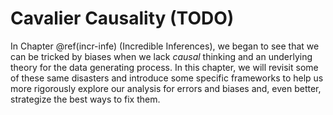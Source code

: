 # Cavalier Causality (TODO) {#cava-caus}

In Chapter \@ref(incr-infe) (Incredible Inferences), we began to see that we can be tricked by biases when we lack *causal* thinking and an underlying theory for the data generating process. In this chapter, we will revisit some of these same disasters and introduce some specific frameworks to help us more rigorously explore our analysis for errors and biases and, even better, strategize the best ways to fix them.

<!--

We talk about the _FOO_ method\index{FOO} in this chapter.

## Common Cause, Same Effects

## Common Cause, Opposing Effects

## Sequential Cause

## Abandoning observations

## Strategies

-->
